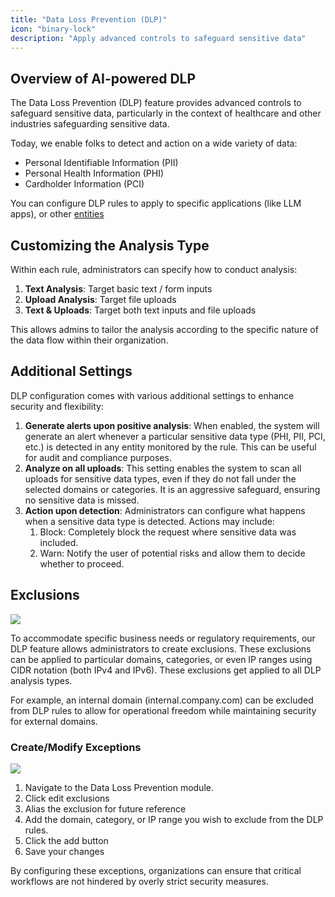 ```yaml
---
title: "Data Loss Prevention (DLP)"
icon: "binary-lock"
description: "Apply advanced controls to safeguard sensitive data"
---
```


## Overview of AI-powered DLP

The Data Loss Prevention (DLP) feature provides advanced controls to safeguard sensitive data, particularly in the context of healthcare and other industries safeguarding sensitive data. 

Today, we enable folks to detect and action on a wide variety of data:
- Personal Identifiable Information (PII)
- Personal Health Information (PHI)
- Cardholder Information (PCI)

You can configure DLP rules to apply to specific applications (like LLM apps), or other [entities](/config/entities)

## Customizing the Analysis Type

Within each rule, administrators can specify how to conduct analysis:

1. **Text Analysis**: Target basic text / form inputs
2. **Upload Analysis**: Target file uploads
3. **Text & Uploads**: Target both text inputs and file uploads

This allows admins to tailor the analysis according to the specific nature of the data flow within their organization.

## Additional Settings

DLP configuration comes with various additional settings to enhance security and flexibility:

1. **Generate alerts upon positive analysis**: When enabled, the system will generate an alert whenever a particular sensitive data type (PHI, PII, PCI, etc.) is detected in any entity monitored by the rule. This can be useful for audit and compliance purposes.
2. **Analyze on all uploads**: This setting enables the system to scan all uploads for sensitive data types, even if they do not fall under the selected domains or categories. It is an aggressive safeguard, ensuring no sensitive data is missed.
3. **Action upon detection**: Administrators can configure what happens when a sensitive data type is detected. Actions may include:
    1. Block: Completely block the request where sensitive data was included.
    2. Warn: Notify the user of potential risks and allow them to decide whether to proceed.

## Exclusions

<img src="/images/dlp-exclusions.png" />

To accommodate specific business needs or regulatory requirements, our DLP feature allows administrators to create exclusions. These exclusions can be applied to particular domains, categories, or even IP ranges using CIDR notation (both IPv4 and IPv6). These exclusions get applied to all DLP analysis types.

For example, an internal domain (internal.company.com) can be excluded from DLP rules to allow for operational freedom while maintaining security for external domains.

### Create/Modify Exceptions

<img src="/images/dlp-exclusion-new.png" />

1. Navigate to the Data Loss Prevention module.
2. Click edit exclusions
3. Alias the exclusion for future reference
4. Add the domain, category, or IP range you wish to exclude from the DLP rules.
5. Click the add button
6. Save your changes 

By configuring these exceptions, organizations can ensure that critical workflows are not hindered by overly strict security measures.